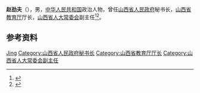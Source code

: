 '''赵劲夫'''（{{bd|？|}}），男，[[中华人民共和国|中华人民共和国]]政治人物，曾任[[山西省人民政府|山西省人民政府]]秘书长，[[山西省教育厅|山西省教育厅]]厅长，[[山西省人大常委会|山西省人大常委会]]副主任<ref name="中国新闻网">{{cite web | title=田成平当选山西人大常委主任 刘振华当选省长|website=中国新闻网|date=2003-01-18|url=http://www.chinanews.com/n/2003-01-18/26/264916.html|language=zh|access-date=2021-01-16}}</ref><ref>{{Cite book|title=中华人民共和国职官志|author=何虎生, 李耀东, 向常福主编|publisher=中国社会出版社|year=2003|isbn=9787800883934|location=北京|pages=}}</ref>。

== 参考资料 ==
{{reflist}}

{{中国人物小作品}}

{{Authority control}}
{{DEFAULTSORT:Zhao赵}}
[[Category:赵姓|Jing]]
[[Category:山西省人民政府秘书长|Category:山西省人民政府秘书长]]
[[Category:山西省教育厅厅长|Category:山西省教育厅厅长]]
[[Category:山西省人大常委会副主任|Category:山西省人大常委会副主任]]